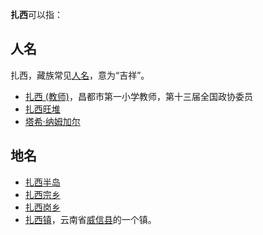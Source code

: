 '''扎西'''可以指：
==人名==
扎西，藏族常见[[藏族人名|人名]]，意为“吉祥”。

* [[扎西_(教师)|扎西 (教师)]]，昌都市第一小学教师，第十三届全国政协委员
* [[扎西旺堆|扎西旺堆]]
* [[塔希·纳姆加尔|塔希·纳姆加尔]]

==地名==
*[[扎西半岛|扎西半岛]]
*[[扎西宗乡|扎西宗乡]]
*[[扎西岗乡|扎西岗乡]]
*[[扎西镇|扎西镇]]，云南省[[威信县|威信县]]的一个镇。

{{消歧義|cat=二字消歧义}}